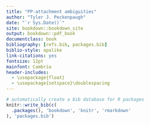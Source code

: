 ```yaml
--- 
title: "PP-attachment ambiguities"
author: "Tyler J. Peckenpaugh"
date: "`r Sys.Date()`"
site: bookdown::bookdown_site
output: bookdown::pdf_book
documentclass: book
bibliography: [refs.bib, packages.bib]
biblio-style: apalike
link-citations: yes
fontsize: 12pt
mainfont: Cambria
header-includes:
  - \usepackage{float}
  - \usepackage{setspace}\doublespacing
---
```


```r
# automatically create a bib database for R packages
knitr::write_bib(c(
  .packages(), 'bookdown', 'knitr', 'rmarkdown'
), 'packages.bib')
```